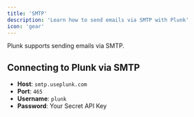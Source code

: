 ```yaml
---
title: 'SMTP'
description: 'Learn how to send emails via SMTP with Plunk'
icon: 'gear'
---
```

Plunk supports sending emails via SMTP.

## Connecting to Plunk via SMTP
- **Host**: `smtp.useplunk.com`
- **Port**: `465`
- **Username**: `plunk`
- **Password**: Your Secret API Key
